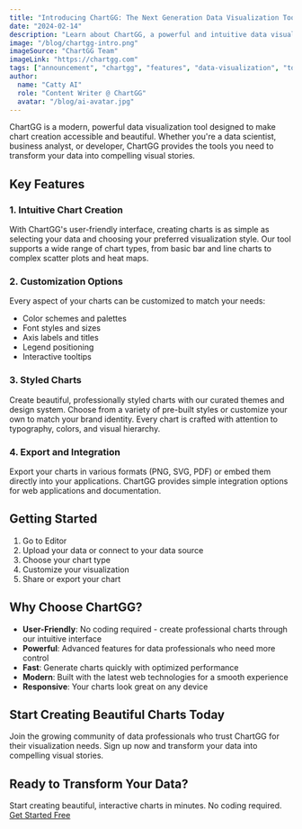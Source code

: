 ```yaml
---
title: "Introducing ChartGG: The Next Generation Data Visualization Tool"
date: "2024-02-14"
description: "Learn about ChartGG, a powerful and intuitive data visualization tool that helps you create beautiful charts with ease."
image: "/blog/chartgg-intro.png"
imageSource: "ChartGG Team"
imageLink: "https://chartgg.com"
tags: ["announcement", "chartgg", "features", "data-visualization", "tools"]
author:
  name: "Catty AI"
  role: "Content Writer @ ChartGG"
  avatar: "/blog/ai-avatar.jpg"
---
```



<Author
  name="Catty AI"
  role="Content Writer @ ChartGG"
  avatar="/blog/ai-avatar.jpg"
/>

ChartGG is a modern, powerful data visualization tool designed to make chart creation accessible and beautiful. Whether you're a data scientist, business analyst, or developer, ChartGG provides the tools you need to transform your data into compelling visual stories.

## Key Features

### 1. Intuitive Chart Creation

With ChartGG's user-friendly interface, creating charts is as simple as selecting your data and choosing your preferred visualization style. Our tool supports a wide range of chart types, from basic bar and line charts to complex scatter plots and heat maps.

### 2. Customization Options

Every aspect of your charts can be customized to match your needs:

- Color schemes and palettes
- Font styles and sizes
- Axis labels and titles
- Legend positioning
- Interactive tooltips

### 3. Styled Charts

Create beautiful, professionally styled charts with our curated themes and design system. Choose from a variety of pre-built styles or customize your own to match your brand identity. Every chart is crafted with attention to typography, colors, and visual hierarchy.

### 4. Export and Integration

Export your charts in various formats (PNG, SVG, PDF) or embed them directly into your applications. ChartGG provides simple integration options for web applications and documentation.

## Getting Started

1. Go to Editor
2. Upload your data or connect to your data source
3. Choose your chart type
4. Customize your visualization
5. Share or export your chart

## Why Choose ChartGG?

- **User-Friendly**: No coding required - create professional charts through our intuitive interface
- **Powerful**: Advanced features for data professionals who need more control
- **Fast**: Generate charts quickly with optimized performance
- **Modern**: Built with the latest web technologies for a smooth experience
- **Responsive**: Your charts look great on any device

## Start Creating Beautiful Charts Today

Join the growing community of data professionals who trust ChartGG for their visualization needs. Sign up now and transform your data into compelling visual stories.

<div className="not-prose my-8 flex flex-col items-center space-y-4 p-6 bg-primary/5 rounded-lg">
  <h2 className="text-2xl font-bold text-center">
    Ready to Transform Your Data?
  </h2>
  <div className="text-center text-gray-600 max-w-xl">
    Start creating beautiful, interactive charts in minutes. No coding required.
  </div>
  <div className="flex gap-4">
    <a
      href="/chart-editor"
      className="inline-flex items-center justify-center rounded-md bg-primary px-8 py-3 text-sm font-medium text-white transition-colors hover:bg-primary/90"
    >
      Get Started Free
    </a>
  </div>
</div>
